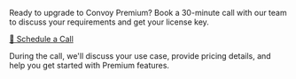<Card title="Book a Call for Premium License" icon="calendar">
  <div style={{padding: "16px 0"}}>
    <p style={{marginBottom: "16px"}}>
      Ready to upgrade to Convoy Premium? Book a 30-minute call with our team to discuss your requirements and get your license key.
    </p>
    <a 
      href="https://cal.com/subomi/30min" 
      target="_blank" 
      rel="noopener noreferrer"
      style={{
        display: "inline-flex",
        alignItems: "center",
        gap: "8px",
        backgroundColor: "#007bff",
        color: "white",
        padding: "0px 16px",
        borderRadius: "8px",
        textDecoration: "none",
        fontWeight: "600",
        transition: "background-color 0.2s"
      }}
    >
      📅 Schedule a Call
    </a>
    <p style={{marginTop: "12px", fontSize: "14px", color: "#666"}}>
      During the call, we'll discuss your use case, provide pricing details, and help you get started with Premium features.
    </p>
  </div>
</Card> 